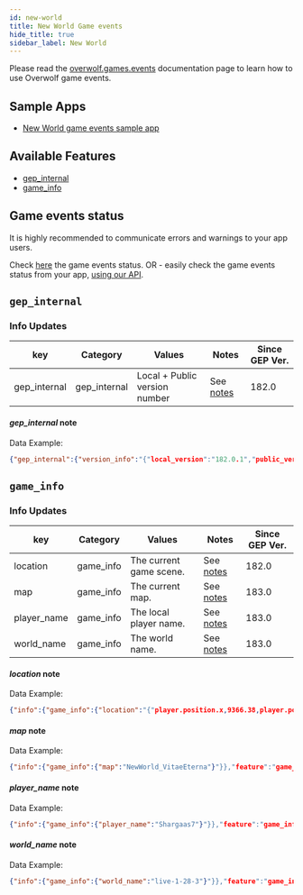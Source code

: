 ```yaml
---
id: new-world
title: New World Game events
hide_title: true
sidebar_label: New World
---
```


<GameInfo gameID={21816} showCompliance={true} showDocs={false}/>

Please read the [overwolf.games.events](.) documentation page to learn how to use Overwolf game events.

## Sample Apps

* [New World game events sample app](https://github.com/overwolf/events-sample-apps)

## Available Features

* [gep_internal](#gep_internal)
* [game_info](#game_info)


## Game events status

It is highly recommended to communicate errors and warnings to your app users. 

Check [here](/status/all) the game events status. OR -  easily check the game events status from your app, [using our API](/topics/using-events/how-to-check-events-status-from-app).

## `gep_internal`

### Info Updates

key          | Category    | Values                    | Notes                 | Since GEP Ver. |
------------ | ------------| ------------------------- | --------------------- | ------------- | 
gep_internal | gep_internal| Local + Public version number|See [notes](#gep_internal-note)|   182.0       |

#### *gep_internal* note

Data Example:

```json
{"gep_internal":{"version_info":"{"local_version":"182.0.1","public_version":"182.0.1","is_updated":true}"}},"feature":"gep_internal"}
```

## `game_info`

### Info Updates

key          | Category    | Values                    | Notes                 | Since GEP Ver. |
------------ | ------------| ------------------------- | --------------------- | ------------- | 
location     | game_info   | The current game scene.   |  See [notes](#location-note) |   182.0       |
map          | game_info   | The current map.          |  See [notes](#map-note) |   183.0       |
player_name  | game_info   | The local player name.   |  See [notes](#player_name-note) |   183.0       |
world_name   | game_info   | The world name.   |  See [notes](#world_name-note) |   183.0       |


#### *location* note

Data Example:

```json
{"info":{"game_info":{"location":"{"player.position.x,9366.38,player.position.y,2762.52,player.position.z,89.21,player.rotation.x,0,player.rotation.y,0,player.rotation.z,223,player.compass,SW"}"}},"feature":"game_info"}
```

#### *map* note

Data Example:

```json
{"info":{"game_info":{"map":"NewWorld_VitaeEterna"}"}},"feature":"game_info"}
```

#### *player_name* note

Data Example:

```json
{"info":{"game_info":{"player_name":"Shargaas7"}"}},"feature":"game_info"}
```

#### *world_name* note

Data Example:

```json
{"info":{"game_info":{"world_name":"live-1-28-3"}"}},"feature":"game_info"}
```

